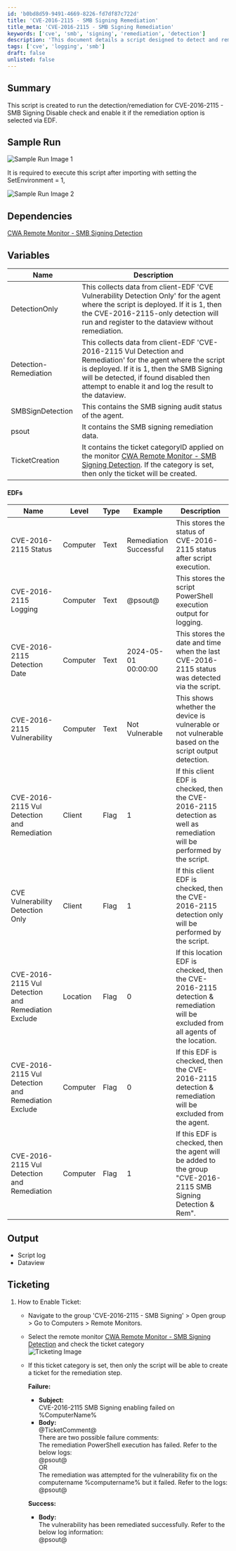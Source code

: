 ```yaml
---
id: 'b0bd8d59-9491-4669-8226-fd7df87c722d'
title: 'CVE-2016-2115 - SMB Signing Remediation'
title_meta: 'CVE-2016-2115 - SMB Signing Remediation'
keywords: ['cve', 'smb', 'signing', 'remediation', 'detection']
description: 'This document details a script designed to detect and remediate the CVE-2016-2115 vulnerability related to SMB signing. It includes sample runs, dependencies, variables used in the script, output details, and ticketing procedures for successful remediation.'
tags: ['cve', 'logging', 'smb']
draft: false
unlisted: false
---
```

## Summary

This script is created to run the detection/remediation for CVE-2016-2115 - SMB Signing Disable check and enable it if the remediation option is selected via EDF.

## Sample Run

![Sample Run Image 1](../../../static/img/CVE-2016-2115---SMB-Signing/image_1.png)

It is required to execute this script after importing with setting the SetEnvironment = 1,

![Sample Run Image 2](../../../static/img/CVE-2016-2115---SMB-Signing/image_2.png)

## Dependencies

[CWA Remote Monitor - SMB Signing Detection](https://proval.itglue.com/DOC-5078775-15762067)

## Variables

| Name                        | Description                                                                                                                                                                                                                                           |
|-----------------------------|-------------------------------------------------------------------------------------------------------------------------------------------------------------------------------------------------------------------------------------------------------|
| DetectionOnly               | This collects data from client-EDF 'CVE Vulnerability Detection Only' for the agent where the script is deployed. If it is 1, then the CVE-2016-2115-only detection will run and register to the dataview without remediation.                       |
| Detection-Remediation       | This collects data from client-EDF 'CVE-2016-2115 Vul Detection and Remediation' for the agent where the script is deployed. If it is 1, then the SMB Signing will be detected, if found disabled then attempt to enable it and log the result to the dataview. |
| SMBSignDetection            | This contains the SMB signing audit status of the agent.                                                                                                                                                                                          |
| psout                       | It contains the SMB signing remediation data.                                                                                                                                                                                                      |
| TicketCreation              | It contains the ticket categoryID applied on the monitor [CWA Remote Monitor - SMB Signing Detection](https://proval.itglue.com/DOC-5078775-15762067). If the category is set, then only the ticket will be created.                             |

#### EDFs

| Name                                              | Level     | Type  | Example                      | Description                                                                                                         |
|---------------------------------------------------|-----------|-------|------------------------------|---------------------------------------------------------------------------------------------------------------------|
| CVE-2016-2115 Status                              | Computer  | Text  | Remediation Successful        | This stores the status of CVE-2016-2115 status after script execution.                                            |
| CVE-2016-2115 Logging                             | Computer  | Text  | @psout@                      | This stores the script PowerShell execution output for logging.                                                    |
| CVE-2016-2115 Detection Date                      | Computer  | Text  | 2024-05-01 00:00:00          | This stores the date and time when the last CVE-2016-2115 status was detected via the script.                     |
| CVE-2016-2115 Vulnerability                       | Computer  | Text  | Not Vulnerable               | This shows whether the device is vulnerable or not vulnerable based on the script output detection.                |
| CVE-2016-2115 Vul Detection and Remediation       | Client    | Flag  | 1                            | If this client EDF is checked, then the CVE-2016-2115 detection as well as remediation will be performed by the script. |
| CVE Vulnerability Detection Only                  | Client    | Flag  | 1                            | If this client EDF is checked, then the CVE-2016-2115 detection only will be performed by the script.              |
| CVE-2016-2115 Vul Detection and Remediation Exclude| Location  | Flag  | 0                            | If this location EDF is checked, then the CVE-2016-2115 detection & remediation will be excluded from all agents of the location. |
| CVE-2016-2115 Vul Detection and Remediation Exclude| Computer  | Flag  | 0                            | If this EDF is checked, then the CVE-2016-2115 detection & remediation will be excluded from the agent.            |
| CVE-2016-2115 Vul Detection and Remediation       | Computer  | Flag  | 1                            | If this EDF is checked, then the agent will be added to the group "CVE-2016-2115 SMB Signing Detection & Rem".     |

## Output

- Script log
- Dataview

## Ticketing

1. How to Enable Ticket:
   - Navigate to the group 'CVE-2016-2115 - SMB Signing' > Open group > Go to Computers > Remote Monitors.
   - Select the remote monitor [CWA Remote Monitor - SMB Signing Detection](https://proval.itglue.com/DOC-5078775-17229182) and check the ticket category  
   ![Ticketing Image](../../../static/img/CVE-2016-2115---SMB-Signing/image_3.png)
   - If this ticket category is set, then only the script will be able to create a ticket for the remediation step.
     
     **Failure:**
     - **Subject:**  
       CVE-2016-2115 SMB Signing enabling failed on %ComputerName%  
     - **Body:**  
       @TicketComment@  
       There are two possible failure comments:  
       The remediation PowerShell execution has failed. Refer to the below logs:  
       @psout@  
       OR  
       The remediation was attempted for the vulnerability fix on the computername %computername% but it failed. Refer to the logs:  
       @psout@  
     
     **Success:**  
     - **Body:**  
       The vulnerability has been remediated successfully. Refer to the below log information:  
       @psout@











